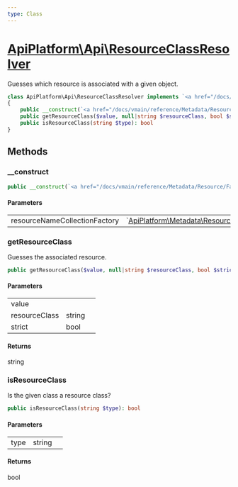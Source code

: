 ```yaml
---
type: Class
---
```


# [ApiPlatform\Api\ResourceClassResolver](/docs/vmain/reference/Api/ResourceClassResolver)


Guesses which resource is associated with a given object.




```php
class ApiPlatform\Api\ResourceClassResolver implements `<a href="/docs/vmain/reference/Metadata/ResourceClassResolverInterface">ApiPlatform\Metadata\ResourceClassResolverInterface</a>`
{
    public __construct(`<a href="/docs/vmain/reference/Metadata/Resource/Factory/ResourceNameCollectionFactoryInterface">ApiPlatform\Metadata\Resource\Factory\ResourceNameCollectionFactoryInterface</a>` $resourceNameCollectionFactory)
    public getResourceClass($value, null|string $resourceClass, bool $strict): string
    public isResourceClass(string $type): bool
}
```
## Methods

### __construct



```php
public __construct(`<a href="/docs/vmain/reference/Metadata/Resource/Factory/ResourceNameCollectionFactoryInterface">ApiPlatform\Metadata\Resource\Factory\ResourceNameCollectionFactoryInterface</a>` $resourceNameCollectionFactory)
```

#### Parameters

<table><tbody>
<tr><td>resourceNameCollectionFactory</td><td>`<a href="/docs/vmain/reference/Metadata/Resource/Factory/ResourceNameCollectionFactoryInterface">ApiPlatform\Metadata\Resource\Factory\ResourceNameCollectionFactoryInterface</a>`</td><td></td></tr>
</tbody>
</table>

### getResourceClass

Guesses the associated resource.

```php
public getResourceClass($value, null|string $resourceClass, bool $strict): string
```

#### Parameters

<table><tbody>
<tr><td>value</td><td></td><td></td></tr><tr><td>resourceClass</td><td>string</td><td></td></tr><tr><td>strict</td><td>bool</td><td></td></tr>
</tbody>
</table>

#### Returns

string

### isResourceClass

Is the given class a resource class?

```php
public isResourceClass(string $type): bool
```

#### Parameters

<table><tbody>
<tr><td>type</td><td>string</td><td></td></tr>
</tbody>
</table>

#### Returns

bool
